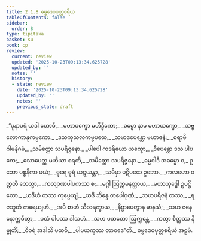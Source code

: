 ```yaml
---
title: 2.1.8 ဓမ္မဒေဝပုတ္တစရိယ
tableOfContents: false
sidebar:
  order: 8
type: tipitaka
basket: su
book: cp
review:
  current: review
  updated: '2025-10-23T09:13:34.625728'
  updated_by: ''
  notes: ''
  history:
  - state: review
    date: '2025-10-23T09:13:34.625728'
    updated_by: ''
    notes: ''
    previous_state: draft
---
```



<ReviewStatus review={frontmatter.review} showDetails={true} />

<HypothesisAnnotation frontmatter={frontmatter} />

<DynamicBreadcrumb />

<Division number="66" book="cp" e="ch" v="21" p="405">

<Paragraph number="234" type="verses" book="cp">
_“ပုနာပရံ ယဒါ ဟောမိ,_  
_မဟာပက္ခော မဟိဒ္ဓိကော;_  
_ဓမ္မော နာမ မဟာယက္ခော,_  
_သဗ္ဗလောကာနုကမ္ပကော._  

</Paragraph>

</Division>
<Division number="67" book="cp" e="ch" v="21" p="405">

<Paragraph number="235" type="verses" book="cp">
_ဒသကုသလကမ္မပထေ,_  
_သမာဒပေန္တော မဟာဇနံ;_  
_စရာမိ ဂါမနိဂမံ,_  
_သမိတ္တော သပရိဇ္ဇနော._  

</Paragraph>

</Division>
<Division number="68" book="cp" e="ch" v="21" p="405">

<Paragraph number="236" type="verses" book="cp">
_ပါပေါ ကဒရိယော ယက္ခော,_  
_ဒီပေန္တော ဒသ ပါပကေ;_  
_သောပေတ္ထ မဟိယာ စရတိ,_  
_သမိတ္တော သပရိဇ္ဇနော._  

</Paragraph>

</Division>
<Division number="69" book="cp" e="ch" v="21" p="405">

<Paragraph number="237" type="verses" book="cp">
_ဓမ္မဝါဒီ အဓမ္မော စ,_  
ဥဘော ပစ္စနိကာ မယံ;_  
_ဓုရေ ဓုရံ ဃဋ္ဋယန္တာ,_  
_သမိမှာ ပဋိပထေ ဥဘော._  

</Paragraph>

</Division>
<Division number="70" book="cp" e="ch" v="21" p="405">

<Paragraph number="238" type="verses" book="cp">
_ကလဟော ဝတ္တတီ ဘေသ္မာ,_  
_ကလျာဏပါပကဿ စ;_  
_မဂ္ဂါ ဩက္ကမနတ္ထာယ,_  
_မဟာယုဒ္ဓေါ ဥပဋ္ဌိတော._  

</Paragraph>

</Division>
<Division number="71" book="cp" e="ch" v="21" p="405">

<Paragraph number="239" type="verses" book="cp">
_ယဒိဟံ တဿ ကုပ္ပေယျံ,_  
_ယဒိ ဘိန္ဒေ တပေါဂုဏံ;_  
_သဟပရိဇနံ တဿ,_  
_ရဇဘူတံ ကရေယျဟံ._  

</Paragraph>

</Division>
<Division number="72" book="cp" e="ch" v="21" p="405">

<Paragraph number="240" type="verses" book="cp">
_အပိ စာဟံ သီလရက္ခာယ,_  
_နိဗ္ဗာပေတွာန မာနသံ;_  
_သဟ ဇနေနောက္ကမိတွာ,_  
_ပထံ ပါပဿ ဒါသဟံ._  

</Paragraph>

</Division>
<Division number="73" book="cp" e="ch" v="21" p="405">

<Paragraph number="241" type="verses" book="cp">
_သဟ ပထတော ဩက္ကန္တေ,_  
_ကတွာ စိတ္တဿ နိဗ္ဗုတိံ;_  
_ဝိဝရံ အဒါသိ ပထဝီ,_  
_ပါပယက္ခဿ တာဝဒေ”တိ._  


</Paragraph>
</Division>

<Paragraph number="242" type="center" book="cp">
ဓမ္မဒေဝပုတ္တစရိယံ အဋ္ဌမံ.
</Paragraph>